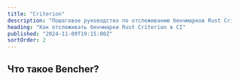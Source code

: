```yaml
---
title: "Criterion"
description: "Пошаговое руководство по отслеживанию бенчмарков Rust Criterion в CI"
heading: "Как отслеживать бенчмарки Rust Criterion в CI"
published: "2024-11-09T19:15:00Z"
sortOrder: 2
---
```



<Intro
  text="как проводить бенчмаркинг кода на Rust с помощью Criterionn"
  url="/ru/learn/benchmarking/rust/criterion/"
  name="Criterion"
/>

## Что такое Bencher?

<BencherIntro />

<Steps
  adapter="rust_criterion"
  url="/ru/docs/explanation/adapters/#-rust-criterion"
/>

<RustCriterion />

<br />

<CallToAction />